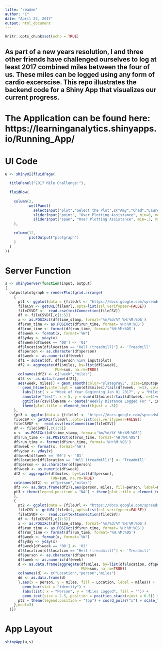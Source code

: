 ```yaml
---
title: "readme"
author: "C"
date: "April 24, 2017"
output: html_document
---
```


```r
knitr::opts_chunk$set(echo = TRUE)
```

## As part of a new years resolution, I and three other friends have challenged ourselves to log at least 2017 combined miles between the four of us. These miles can be logged using any form of cardio excerscise. This repo illustrates the backend code for a Shiny App that visualizes our current progress. 

# The Application can be found here: https://learninganalytics.shinyapps.io/Running_App/


# UI Code
```r
u <- shinyUI(fluidPage(
  
  titlePanel("2017 Mile Challenge!"),
  
  fluidRow(
    
    column(2,
           wellPanel(
             selectInput("plot","Select the Plot",c("Amy","Chad","Lauren","Naresh"), selected = "Amy", selectize = TRUE),
             sliderInput("point", "Over Plotting Assistance", min=0, max=5, value = 1),
             sliderInput("span", "Over Plotting Assistance", min=.3, max=5, value = .3, step = .1))
    ),
    
    column(12,
           plotOutput("plotgraph")
    )
  )
))
```

# Server Function


```r
s <- shinyServer(function(input, output) 
{
  output$plotgraph = renderPlot(grid.arrange(
    {
      pt1 <- ggplot(data = {fileUrl <- "https://docs.google.com/spreadsheets/d/1RTRABrYQhyyfj_Dr3bkmNSnxmM7jbXIMgrI8eOa7Avk/export?format=csv"
      fileCSV <- getURL(fileUrl,.opts=list(ssl.verifypeer=FALSE))
      fileCSVDF <-  read.csv(textConnection(fileCSV))
      df <- fileCSVDF[,c(1:5)]
      x <- as.POSIXct(df$time_stamp, format='%m/%d/%Y %H:%M:%OS')
      df$run_time <- as.POSIXct(df$run_time, format='%H:%M:%OS')
      df$run_time <- format(df$run_time, format='%H:%M:%OS')
      df$week <- format(x, format='%W')
      df$yday <- yday(x)
      df$week[df$week == '00'] <- '01'
      df$location[df$location == "Hell (treadmill)"] <- 'Treadmill'
      df$person <- as.character(df$person)
      df$week <- as.numeric(df$week)
      df1 = subset(df, df$person %in% input$plot)
      df2 <- aggregate(df1$miles, by=list(df1$week), 
                       FUN=sum, na.rm=TRUE)
      colnames(df2) <- c("week","miles")
      df3 <<- as.data.frame(df2)},
      aes(week, miles)) + geom_smooth(color="slategray3", size=input$point, span=input$span, se = TRUE) + geom_point(size=input$point, color="slategray4") +
        geom_hline(yintercept = sum(df3$miles)/tail(df$week, n=1), color="indianred3", linetype = "dashed") +
        labs(list( x = "Week of Year Beginning Jan 01 2017", y = "Miles Logged"))  +
        annotate("text", x = 5, y = sum(df3$miles)/tail(df$week, n=1)+sum(df3$miles)/tail(df$week, n=1)*.05, label = {csvFileName <- paste(round(sum(df3$miles)/tail(df$week, n=1),2)," Average",sep="")}, size = 5.5, colour = "indianred3") +
        ggtitle({csvFileName <- paste("Weekly Distance Logged For ", input$plot, " \n Total Distance ", sum(df3$miles), sep="")}) + theme_minimal() + 
        theme(plot.title = element_text(hjust = .5))
    },
    {pt3 <- ggplot(data = {fileUrl <- "https://docs.google.com/spreadsheets/d/1RTRABrYQhyyfj_Dr3bkmNSnxmM7jbXIMgrI8eOa7Avk/export?format=csv"
    fileCSV <- getURL(fileUrl,.opts=list(ssl.verifypeer=FALSE))
    fileCSVDF <-  read.csv(textConnection(fileCSV))
    df <- fileCSVDF[,c(1:5)]
    x <- as.POSIXct(df$time_stamp, format='%m/%d/%Y %H:%M:%OS')
    df$run_time <- as.POSIXct(df$run_time, format='%H:%M:%OS')
    df$run_time <- format(df$run_time, format='%H:%M:%OS')
    df$week <- format(x, format='%W')
    df$yday <- yday(x)
    df$week[df$week == '00'] <- '01'
    df$location[df$location == "Hell (treadmill)"] <- 'Treadmill'
    df$person <- as.character(df$person)
    df$week <- as.numeric(df$week)
    df2 <- aggregate(df$miles, by=list(df$person), 
                     FUN=sum, na.rm=TRUE)
    colnames(df2) <- c("person","miles")
    df3 <<- as.data.frame(df2)},aes(person, miles, fill=person, label=miles)) + geom_bar(stat = "identity") + labs(list( x = "Person", y = "Miles Logged", fill = "")) + scale_fill_brewer(palette="Set3") + ggtitle(paste("Miles Logged Per Person \n Total Miles completed = ", sum(df$miles), sep = "")) + theme_minimal() + geom_text(aes(label=miles), position=position_dodge(width=0.9), vjust=-0.25)
    pt3 + theme(legend.position = "NA") + theme(plot.title = element_text(hjust = .5)) 
    },
    {
      pt2 <- ggplot(data = {fileUrl <- "https://docs.google.com/spreadsheets/d/1RTRABrYQhyyfj_Dr3bkmNSnxmM7jbXIMgrI8eOa7Avk/export?format=csv"
      fileCSV <- getURL(fileUrl,.opts=list(ssl.verifypeer=FALSE))
      fileCSVDF <-  read.csv(textConnection(fileCSV))
      df <- fileCSVDF[,c(1:5)]
      x <- as.POSIXct(df$time_stamp, format='%m/%d/%Y %H:%M:%OS')
      df$run_time <- as.POSIXct(df$run_time, format='%H:%M:%OS')
      df$run_time <- format(df$run_time, format='%H:%M:%OS')
      df$week <- format(x, format='%W')
      df$yday <- yday(x)
      df$week[df$week == '00'] <- '01'
      df$location[df$location == "Hell (treadmill)"] <- 'Treadmill'
      df$person <- as.character(df$person)
      df$week <- as.numeric(df$week)
      d <- as.data.frame(aggregate(df$miles, by=list(df$location, df$person), 
                                   FUN=sum, na.rm=TRUE))
      colnames(d) <- c("Location","person","miles")
      dd <- as.data.frame(d)
      },aes(x = person, y = miles, fill = Location, label = miles)) +
        geom_bar(stat = "identity") +
        labs(list( x = "Person", y = "Miles Logged", fill = "")) +
        geom_text(size = 2.5, position = position_stack(vjust = 0.5)) + ggtitle("Where Miles Were Logged") + theme_minimal()
      pt2 + theme(legend.position = "top") + coord_polar("x") + scale_fill_brewer(palette="Set3") + theme(plot.title = element_text(hjust = .5))
    },ncol=3)
  )})
```

# App Layout

```r
shinyApp(u,s)
```

